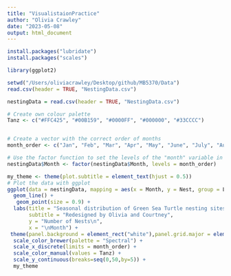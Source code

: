 ```yaml
---
title: "VisualistaionPractice"
author: "Olivia Crawley"
date: "2023-05-08"
output: html_document
---
```



```r
install.packages("lubridate")
install.packages("scales")

library(ggplot2)
```
```r
setwd("/Users/oliviacrawley/Desktop/github/MB5370/Data")
read.csv(header = TRUE, "NestingData.csv")

nestingData = read.csv(header = TRUE, "NestingData.csv")
```




```r
# Create own colour palette
Tanz <- c("#FFC425", "#00B159", "#0000FF", "#000000", "#33CCCC")


# Create a vector with the correct order of months
month_order <- c("Jan", "Feb", "Mar", "Apr", "May", "June", "July", "Aug", "Sept", "Oct", "Nov", "Dec")

# Use the factor function to set the levels of the "month" variable in the desired order
nestingData$Month <- factor(nestingData$Month, levels = month_order)

my_theme <- theme(plot.subtitle = element_text(hjust = 0.5))
# Plot the data with ggplot
ggplot(data = nestingData, mapping = aes(x = Month, y = Nest, group = Location, colour = Location)) +
  geom_line() +
   geom_point(size = 0.9) +
  labs(title = "Seasonal distribution of Green Sea Turtle nesting sites around Tanzania",
       subtitle = "Redesigned by Olivia and Courtney",
       y = "Number of Nests\n",
       x = "\nMonth") +
 theme(panel.background = element_rect("white"),panel.grid.major = element_line("#f2f2f2"), panel.grid.minor = element_line("#f6f6f6"))  +
  scale_color_brewer(palette = "Spectral") +
  scale_x_discrete(limits = month_order) +
  scale_color_manual(values = Tanz) +
  scale_y_continuous(breaks=seq(0,50,by=5)) +
  my_theme
                      
              



```


